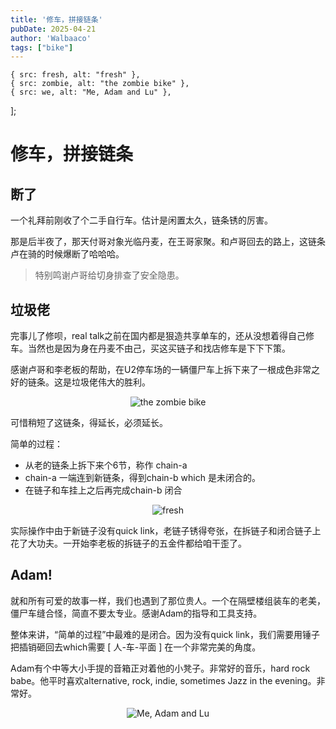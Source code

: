 ```yaml
---
title: '修车，拼接链条'
pubDate: 2025-04-21
author: 'Walbaaco'
tags: ["bike"]
---
```



    { src: fresh, alt: "fresh" },
    { src: zombie, alt: "the zombie bike" },
    { src: we, alt: "Me, Adam and Lu" },
];

# 修车，拼接链条

## 断了

一个礼拜前刚收了个二手自行车。估计是闲置太久，链条锈的厉害。

那是后半夜了，那天付哥对象光临丹麦，在王哥家聚。和卢哥回去的路上，这链条卢在骑的时候爆断了哈哈哈。

> 特别鸣谢卢哥给切身排查了安全隐患。

## 垃圾佬

完事儿了修呗，real talk之前在国内都是狠造共享单车的，还从没想着得自己修车。当然也是因为身在丹麦不由己，买这买链子和找店修车是下下下策。

感谢卢哥和李老板的帮助，在U2停车场的一辆僵尸车上拆下来了一根成色非常之好的链条。这是垃圾佬伟大的胜利。

<div style="text-align: center;">
    <Image src={zombie} alt="the zombie bike" class="single_img" />
</div>

可惜稍短了这链条，得延长，必须延长。

简单的过程：
- 从老的链条上拆下来个6节，称作 chain-a
- chain-a 一端连到新链条，得到chain-b which 是未闭合的。
- 在链子和车挂上之后再完成chain-b 闭合

<div style="text-align: center;">
    <Image src={fresh} alt="fresh" class="single_img" />
</div>

实际操作中由于新链子没有quick link，老链子锈得夸张，在拆链子和闭合链子上花了大功夫。一开始李老板的拆链子的五金件都给咱干歪了。

## Adam!

就和所有可爱的故事一样，我们也遇到了那位贵人。一个在隔壁楼组装车的老美，僵尸车缝合怪，简直不要太专业。感谢Adam的指导和工具支持。

整体来讲，“简单的过程”中最难的是闭合。因为没有quick link，我们需要用锤子把插销砸回去which需要 [ 人-车-平面 ] 在一个非常完美的角度。

Adam有个中等大小手提的音箱正对着他的小凳子。非常好的音乐，hard rock babe。他平时喜欢alternative, rock, indie, sometimes Jazz in the evening。非常好。

<div style="text-align: center;">
    <Image src={we} alt="Me, Adam and Lu" class="single_img" />
</div>